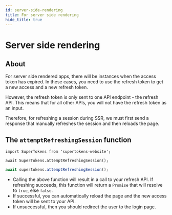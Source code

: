 ```yaml
---
id: server-side-rendering
title: For server side rendering
hide_title: true
---
```



# Server side rendering

## About

For server side rendered apps, there will be instances when the access token has expired. In these cases, you need to use the refresh token to get a new access and a new refresh token.

However, the refresh token is only sent to one API endpoint - the refresh API. This means that for all other APIs, you will not have the refresh token as an input. 

Therefore, for refreshing a session during SSR, we must first send a response that manually refreshes the session and then reloads the page. 

## The ```attemptRefreshingSession``` function

<NpmOrScriptTabs>
<TabItem value="npm">

```tsx
import SuperTokens from 'supertokens-website';

await SuperTokens.attemptRefreshingSession();
```

</TabItem>
<TabItem value="script">


```jsx
await supertokens.attemptRefreshingSession();
```

</TabItem>
</NpmOrScriptTabs>

- Calling the above function will result in a call to your refresh API. If refreshing succeeds, this function will return a `Promise` that will resolve to `true`, else `false`.
- If successful, you can automatically reload the page and the new access token will be sent to your API.
- If unsuccessful, then you should redirect the user to the login page.